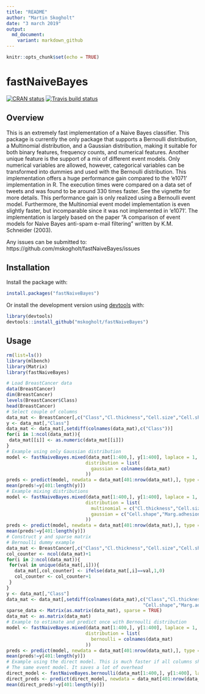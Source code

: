 ```yaml
---
title: "README"
author: "Martin Skogholt"
date: "3 march 2019"
output:
  md_document:
    variant: markdown_github
---
```


```r
knitr::opts_chunk$set(echo = TRUE)
```
# fastNaiveBayes
[![CRAN status](https://www.r-pkg.org/badges/version/fastNaiveBayes)](https://cran.r-project.org/package=fastNaiveBayes)
[![Travis build status](https://travis-ci.org/mskogholt/fastNaiveBayes.svg?branch=master)](https://travis-ci.org/mskogholt/fastNaiveBayes)

## Overview
This is an extremely fast implementation of a Naive Bayes classifier. This package is currently the only package that supports a Bernoulli distribution, a Multinomial distribution, and a Gaussian distribution, making it suitable for both binary features, frequency counts, and numerical features. Another unique feature is the support of a mix of different event models. Only numerical variables are allowed, however, categorical variables can be transformed into dummies and used with the Bernoulli distribution. This implementation offers a huge performance gain compared to the 'e1071' implementation in R. The execution times were compared on a data set of tweets and was found to be around 330 times faster. See the vignette for more details. This performance gain is only realized using a Bernoulli event model. Furthermore, the Multinomial event model implementation is even slightly faster, but incomparable since it was not implemented in 'e1071'. The implementation is largely based on the paper "A comparison of event models for Naive Bayes anti-spam e-mail filtering" written by K.M. Schneider (2003).

Any issues can be submitted to: https://github.com/mskogholt/fastNaiveBayes/issues

## Installation
Install the package with:
```r
install.packages("fastNaiveBayes")
```
Or install the development version using [devtools](https://github.com/hadley/devtools) with:
```r
library(devtools)
devtools::install_github("mskogholt/fastNaiveBayes")
```

## Usage
```r
rm(list=ls())
library(mlbench)
library(Matrix)
library(fastNaiveBayes)

# Load BreastCancer data
data(BreastCancer)
dim(BreastCancer)
levels(BreastCancer$Class)
head(BreastCancer)
# Select couple of columns
data_mat <- BreastCancer[,c("Class","Cl.thickness","Cell.size","Cell.shape","Marg.adhesion")]
y <- data_mat[,"Class"]
data_mat <- data_mat[,setdiff(colnames(data_mat),c("Class"))]
for(i in 1:ncol(data_mat)){
 data_mat[[i]] <- as.numeric(data_mat[[i]])
}
# Example using only Gaussian distribution
model <- fastNaiveBayes.mixed(data_mat[1:400,], y[1:400], laplace = 1, sparse = TRUE,
                             distribution = list(
                               gaussian = colnames(data_mat)
                             ))
preds <- predict(model, newdata = data_mat[401:nrow(data_mat),], type = "class")
mean(preds!=y[401:length(y)])
# Example mixing distributions
model <- fastNaiveBayes.mixed(data_mat[1:400,], y[1:400], laplace = 1, sparse = TRUE,
                             distribution = list(
                               multinomial = c("Cl.thickness","Cell.size"),
                               gaussian = c("Cell.shape","Marg.adhesion")
                             ))
preds <- predict(model, newdata = data_mat[401:nrow(data_mat),], type = "class")
mean(preds!=y[401:length(y)])
# Construct y and sparse matrix
# Bernoulli dummy example
data_mat <- BreastCancer[,c("Class","Cl.thickness","Cell.size","Cell.shape","Marg.adhesion")]
col_counter <- ncol(data_mat)+1
for(i in 2:ncol(data_mat)){
 for(val in unique(data_mat[,i])){
   data_mat[,col_counter] <- ifelse(data_mat[,i]==val,1,0)
   col_counter <- col_counter+1
 }
}
y <- data_mat[,"Class"]
data_mat <- data_mat[,setdiff(colnames(data_mat),c("Class","Cl.thickness", "Cell.size",
                                                  "Cell.shape","Marg.adhesion"))]
sparse_data <- Matrix(as.matrix(data_mat), sparse = TRUE)
data_mat <- as.matrix(data_mat)
# Example to estimate and predict once with Bernoulli distribution
model <- fastNaiveBayes.mixed(data_mat[1:400,], y[1:400], laplace = 1, sparse = TRUE,
                             distribution = list(
                               bernoulli = colnames(data_mat)
                             ))
preds <- predict(model, newdata = data_mat[401:nrow(data_mat),], type = "class")
mean(preds!=y[401:length(y)])
# Example using the direct model. This is much faster if all columns should have
# The same event model. It saves a lot of overhead
direct_model <- fastNaiveBayes.bernoulli(data_mat[1:400,], y[1:400], laplace = 1, sparse = TRUE)
direct_preds <- predict(direct_model, newdata = data_mat[401:nrow(data_mat),], type = "class")
mean(direct_preds!=y[401:length(y)])
```

